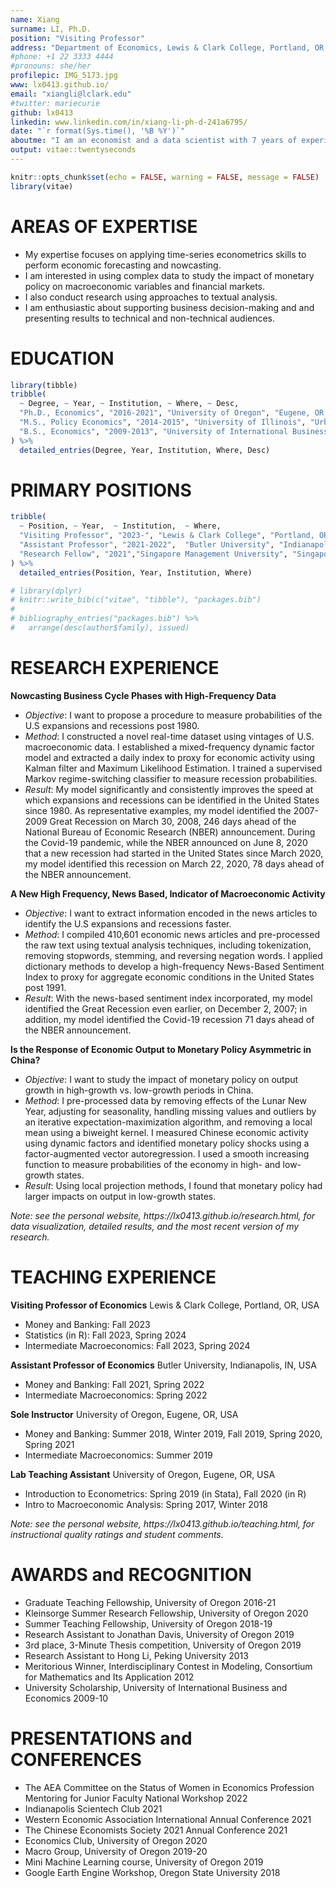 ```yaml
---
name: Xiang
surname: LI, Ph.D.
position: "Visiting Professor"
address: "Department of Economics, Lewis & Clark College, Portland, OR, USA"
#phone: +1 22 3333 4444
#pronouns: she/her
profilepic: IMG_5173.jpg
www: lx0413.github.io/
email: "xiangli@lclark.edu"
#twitter: mariecurie
github: lx0413
linkedin: www.linkedin.com/in/xiang-li-ph-d-241a6795/
date: "`r format(Sys.time(), '%B %Y')`"
aboutme: "I am an economist and a data scientist with 7 years of experience in quantitative analysis and statistical programming (R, Python, SQL, Git). I am bilingual in Chinese and English."
output: vitae::twentyseconds
---
```


```r
knitr::opts_chunk$set(echo = FALSE, warning = FALSE, message = FALSE)
library(vitae)
```

# AREAS OF EXPERTISE 

 * My expertise focuses on applying time-series econometrics skills to perform economic forecasting and nowcasting. 
 * I am interested in using complex data to study the impact of monetary policy on macroeconomic variables and financial markets.
 * I also conduct research using approaches to textual analysis.
 * I am enthusiastic about supporting business decision-making and and presenting results to technical and non-technical audiences.

# EDUCATION

```r
library(tibble)
tribble(
  ~ Degree, ~ Year, ~ Institution, ~ Where, ~ Desc,
  "Ph.D., Economics", "2016-2021", "University of Oregon", "Eugene, OR, USA", "Dissertation Committee: Jeremy Piger (Chair), George Evans, David Evans, Thien H. Nguyen (Computer Science)",
  "M.S., Policy Economics", "2014-2015", "University of Illinois", "Urbana-Champaign, IL, USA", "Areas of Specialization: Industrial Organization",
  "B.S., Economics", "2009-2013", "University of International Business and Economics", "Beijing, China","Minor in Japanese"
) %>% 
  detailed_entries(Degree, Year, Institution, Where, Desc)
```

# PRIMARY POSITIONS

```r
tribble(
  ~ Position, ~ Year,  ~ Institution,  ~ Where,
  "Visiting Professor", "2023-", "Lewis & Clark College", "Portland, OR, USA",
  "Assistant Professor", "2021-2022",  "Butler University", "Indianapolis, IN, USA", 
  "Research Fellow", "2021","Singapore Management University", "Singapore"
) %>% 
  detailed_entries(Position, Year, Institution, Where)
```


<!-- # Publications -->
```r
# library(dplyr)
# knitr::write_bib(c("vitae", "tibble"), "packages.bib")
# 
# bibliography_entries("packages.bib") %>%
#   arrange(desc(author$family), issued)
```

# RESEARCH EXPERIENCE

**Nowcasting Business Cycle Phases with High-Frequency Data**

- _Objective_: I want to propose a procedure to measure probabilities of the U.S expansions and recessions post 1980.
- _Method_: I constructed a novel real-time dataset using vintages of U.S. macroeconomic data. I established a mixed-frequency dynamic factor model and extracted a daily index to proxy for economic activity using Kalman filter and Maximum Likelihood Estimation. I trained a supervised Markov regime-switching classifier to measure recession probabilities.
- _Result_: My model significantly and consistently improves the speed at which expansions and recessions can be identified in the United States since 1980. As representative examples, my model identified the 2007-2009 Great Recession on March 30, 2008, 246 days ahead of the National Bureau of Economic Research (NBER) announcement. During the Covid-19 pandemic, while the NBER announced on June 8, 2020 that a new recession had started in the United States since March 2020, my model identified this recession on March 22, 2020, 78 days ahead of the NBER announcement.


**A New High Frequency, News Based, Indicator of Macroeconomic Activity**

- _Objective_: I want to extract information encoded in the news articles to identify the U.S expansions and recessions faster.
- _Method_: I compiled 410,601 economic news articles and pre-processed the raw text using textual analysis techniques, including tokenization, removing stopwords, stemming, and reversing negation words. I applied dictionary methods to develop a high-frequency News-Based Sentiment Index to proxy for aggregate economic conditions in the United States post 1991.
- _Result_: With the news-based sentiment index incorporated, my model identified the Great Recession even earlier, on December 2, 2007; in addition, my model identified the Covid-19 recession 71 days ahead of the NBER announcement.


\newpage

**Is the Response of Economic Output to Monetary Policy Asymmetric in China?**

- _Objective_: I want to study the impact of monetary policy on output growth in high-growth vs. low-growth periods in China.
- _Method_: I pre-processed data by removing effects of the Lunar New Year, adjusting for seasonality, handling missing values and outliers by an iterative expectation-maximization algorithm, and removing a local mean using a biweight kernel. I measured Chinese economic activity using dynamic factors and identified monetary policy shocks using a factor-augmented vector autoregression. I used a smooth increasing function to measure probabilities of the economy in high- and low-growth states.
- _Result_: Using local projection methods, I found that monetary policy had larger impacts on output in low-growth states.


_Note: see the personal website, https://lx0413.github.io/research.html, for data visualization, detailed results, and the most recent version of my research._


# TEACHING EXPERIENCE

**Visiting Professor of Economics** \hfill Lewis & Clark College, Portland, OR, USA

- Money and Banking: Fall 2023
- Statistics (in R): Fall 2023, Spring 2024
- Intermediate Macroeconomics: Fall 2023, Spring 2024

**Assistant Professor of Economics** \hfill Butler University, Indianapolis, IN, USA 

- Money and Banking: Fall 2021, Spring 2022
- Intermediate Macroeconomics: Spring 2022

**Sole Instructor** \hfill University of Oregon, Eugene, OR, USA

- Money and Banking: Summer 2018, Winter 2019, Fall 2019, Spring 2020, Spring 2021 
- Intermediate Macroeconomics: Summer 2019

**Lab Teaching Assistant** \hfill University of Oregon, Eugene, OR, USA

- Introduction to Econometrics: Spring 2019 (in Stata), Fall 2020 (in R)
- Intro to Macroeconomic Analysis: Spring 2017, Winter 2018

_Note: see the personal website, https://lx0413.github.io/teaching.html, for instructional quality ratings and student comments._

# AWARDS and RECOGNITION

- Graduate Teaching Fellowship, University of Oregon  \hfill 2016-21
- Kleinsorge Summer Research Fellowship, University of Oregon \hfill 2020
- Summer Teaching Fellowship, University of Oregon \hfill  2018-19
- Research Assistant to Jonathan Davis, University of Oregon \hfill 2019
- 3rd place, 3-Minute Thesis competition, University of Oregon \hfill 2019
- Research Assistant to Hong Li, Peking University \hfill 2013
- Meritorious Winner, Interdisciplinary Contest in Modeling, Consortium for Mathematics and Its Application \hfill 2012 
- University Scholarship, University of International Business and Economics \hfill 2009-10

# PRESENTATIONS and CONFERENCES

- The AEA Committee on the Status of Women in Economics Profession Mentoring for Junior Faculty National Workshop \hfill 2022
- Indianapolis Scientech Club \hfill 2021
- Western Economic Association International Annual Conference \hfill 2021 
- The Chinese Economists Society 2021 Annual Conference \hfill 2021
- Economics Club, University of Oregon \hfill 2020 
- Macro Group, University of Oregon \hfill 2019-20
- Mini Machine Learning course, University of Oregon \hfill 2019
- Google Earth Engine Workshop, Oregon State University \hfill 2018
